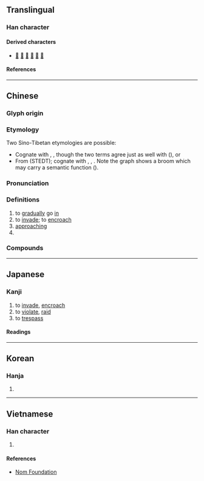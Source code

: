 {{character info/new}}
==Translingual==

===Han character===
{{Han char|rn=9|rad=人|as=07|sn=9|four=27247|canj=OSME|ids=⿰亻𠬶}}

====Derived characters====
* [[𠸬]] [[寑]] [[葠]] [[䈜]] [[𩮕]] [[蘉]]

====References====
{{Han ref|kx=0103.190|dkj=00646|dj=0218.300|hdz=10166.120|uh=4FB5}}

----

==Chinese==
{{zh-forms|alt=㑴,𢔀}}

===Glyph origin===
{{Han etym}}

===Etymology===
Two Sino-Tibetan etymologies are possible:
* Cognate with {{cog|bo|སྟིམ་པ||to enter; to penetrate}}, {{cog|bo|ཐིམ་པ||to dissolve; to disappear; absorbed}}, though the two terms agree just as well with {{och-l|浸}} ({{zh-ref|Schuessler, 2007}}), or
* From {{inh|zh|sit-pro|*syim||sweep}} (STEDT); cognate with {{cog|nun|śim||to sweep}}, {{cog|mhx|śam||to sweep}}, {{cog|my|သိမ်||to gather in; to take possession of}}. Note the graph {{lang|zh|侵}} shows a broom which may carry a semantic function ({{zh-ref|Schuessler, 2007}}).

===Pronunciation===
{{zh-pron
|m=qīn
|m-s=
|c=cam1
|c-t=
|g=
|h=pfs=chhîm
|j=
|mb=
|md=
|mn=chhim
|mn-t=
|w=
|x=
|mc=y
|oc=y
|cat=
}}

===Definitions===
{{zh-hanzi}}

# to [[gradually]] go [[in]]
# to [[invade]]; to [[encroach]]
# [[approaching]]
# {{surname|zh}}

===Compounds===
{{zh-der|侵犯|侵略|侵害|入侵|侵入|侵佔|侵蝕|侵襲|侵略者|侵奪|侵蝕基準|侵掠|侵瀆|侵事|侵蝕循環|性侵犯|侵用|侵官|侵噬|侵蝕作用|侵剝百端|侵陵|侵肌透骨|侵傍|侵擾|侵略主義|侵蝕平原|大舉入侵|侵削|侵越|侵占罪|大侵|廝侵|侵凌|幕侵天|侵晨|侵暴|侵早|侵徹力|冷語侵人|侵曉|互不侵犯|侵哄|匈奴入侵|侵星|侵侮|侵權行為|侵吞|侵漁|侵淫|侵尋|侵占|侵牟|百毒不侵|略地侵城|死臨侵}}

----

==Japanese==

===Kanji===
{{ja-kanji|grade=c|rs=人07}}

# to [[invade]], [[encroach]]
# to [[violate]], [[raid]]
# to [[trespass]]

====Readings====
{{ja-readings
|on=しん
|kun=おか-す
}}

----

==Korean==

===Hanja===
{{ko-hanja|침}}

# {{rfdef|ko|sort=人07}}

----

==Vietnamese==

===Han character===
{{vi-readings|reading=[[xâm]], [[xăm]], [[xơm]]|rs=人07}}

# {{rfdef|vi}}

====References====
* [http://nomfoundation.org/common/nom_details.php?codepoint=4fb5 Nom Foundation]
